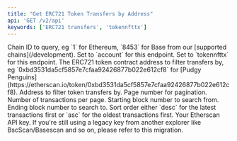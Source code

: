```yaml
---
title: "Get ERC721 Token Transfers by Address"
api: 'GET /v2/api'
keywords: ['ERC721 transfers', 'tokennfttx']
---
```



<CreditChip description="Returns ERC-721 token transfers for an address" />

  <ParamField query="chainid" type="string" default="1" >
    Chain ID to query, eg `1` for Ethereum, `8453` for Base from our [supported chains](/development).
  </ParamField>
  <ParamField query="module" type="string" default="account">
    Set to `account` for this endpoint.
  </ParamField>
  <ParamField query="action" type="string" default="tokennfttx">
    Set to `tokennfttx` for this endpoint.
  </ParamField>
  <ParamField query="contractaddress" type="string" default="0x06012c8cf97bead5deae237070f9587f8e7a266d">
    The ERC721 token contract address to filter transfers by, eg `0xbd3531da5cf5857e7cfaa92426877b022e612cf8` for [Pudgy Penguins](https://etherscan.io/token/0xbd3531da5cf5857e7cfaa92426877b022e612cf8).
  </ParamField>
  <ParamField query="address" type="string" default="0x6975be450864c02b4613023c2152ee0743572325">
    Address to filter token transfers by.
  </ParamField>
  <ParamField query="page" type="integer" default="1">
    Page number for pagination.
  </ParamField>
  <ParamField query="offset" type="integer" default="100">
    Number of transactions per page.
  </ParamField>
  <ParamField query="startblock" type="integer" default="0">
    Starting block number to search from.
  </ParamField>
  <ParamField query="endblock" type="integer" default="27025780">
    Ending block number to search to.
  </ParamField>
  <ParamField query="sort" type="string" default="asc">
    Sort order either `desc` for the latest transactions first or `asc` for the oldest transactions first.
  </ParamField>
  <ParamField query="apikey" type="string">
    Your Etherscan API key. If you're still using a legacy key from another explorer like BscScan/Basescan and so on, please refer to this migration.
  </ParamField>
